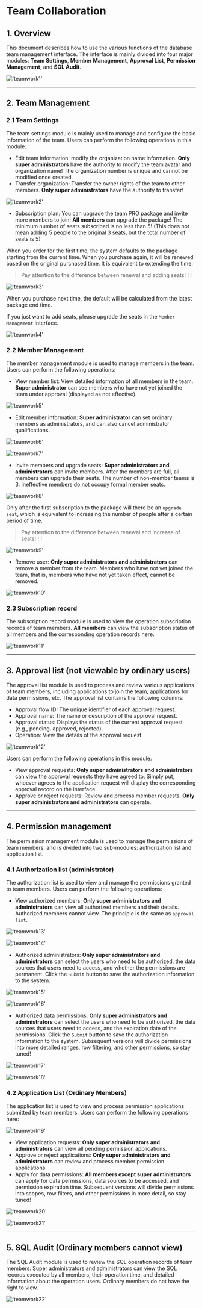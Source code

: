 # Team Collaboration
## 1. Overview
This document describes how to use the various functions of the database team management interface. The interface is mainly divided into four major modules: **Team Settings**, **Member Management**, **Approval List**, **Permission Management**, and **SQL Audit**.

!['teamwork1'](/image/teamwork/teamwork1.png)

---

## 2. Team Management
### 2.1 Team Settings
The team settings module is mainly used to manage and configure the basic information of the team. Users can perform the following operations in this module:
- Edit team information: modify the organization name information. **Only super administrators** have the authority to modify the team avatar and organization name! The organization number is unique and cannot be modified once created.
- Transfer organization: Transfer the owner rights of the team to other members. **Only super administrators** have the authority to transfer!

!['teamwork2'](/image/teamwork/teamwork2.png)

- Subscription plan: You can upgrade the team PRO package and invite more members to join! **All members** can upgrade the package! The minimum number of seats subscribed is no less than 5! (This does not mean adding 5 people to the original 3 seats, but the total number of seats is 5)

When you order for the first time, the system defaults to the package starting from the current time. When you purchase again, it will be renewed based on the original purchased time. It is equivalent to extending the time.

> Pay attention to the difference between renewal and adding seats! ! !

!['teamwork3'](/image/teamwork/teamwork3.png)

When you purchase next time, the default will be calculated from the latest package end time.

If you just want to add seats, please upgrade the seats in the `Member Management` interface.

!['teamwork4'](/image/teamwork/teamwork4.png)

### 2.2 Member Management
The member management module is used to manage members in the team. Users can perform the following operations:

- View member list: View detailed information of all members in the team. **Super administrator** can see members who have not yet joined the team under approval (displayed as not effective).

!['teamwork5'](/image/teamwork/teamwork5.png)

- Edit member information: **Super administrator** can set ordinary members as administrators, and can also cancel administrator qualifications.

!['teamwork6'](/image/teamwork/teamwork6.png)

!['teamwork7'](/image/teamwork/teamwork7.png)

- Invite members and upgrade seats: **Super administrators and administrators** can invite members. After the members are full, all members can upgrade their seats. The number of non-member teams is 3. Ineffective members do not occupy formal member seats.

!['teamwork8'](/image/teamwork/teamwork8.png)

Only after the first subscription to the package will there be an `upgrade seat`, which is equivalent to increasing the number of people after a certain period of time.

> Pay attention to the difference between renewal and increase of seats! ! !

!['teamwork9'](/image/teamwork/teamwork9.png)

- Remove user: **Only super administrators and administrators** can remove a member from the team. Members who have not yet joined the team, that is, members who have not yet taken effect, cannot be removed.

!['teamwork10'](/image/teamwork/teamwork10.png)

### 2.3 Subscription record
The subscription record module is used to view the operation subscription records of team members. **All members** can view the subscription status of all members and the corresponding operation records here.

!['teamwork11'](/image/teamwork/teamwork11.png)

---

## 3. Approval list (not viewable by ordinary users)
The approval list module is used to process and review various applications of team members, including applications to join the team, applications for data permissions, etc. The approval list contains the following columns:
- Approval flow ID: The unique identifier of each approval request.
- Approval name: The name or description of the approval request.
- Approval status: Displays the status of the current approval request (e.g., pending, approved, rejected).
- Operation: View the details of the approval request.

!['teamwork12'](/image/teamwork/teamwork12.png)

Users can perform the following operations in this module:
- View approval requests: **Only super administrators and administrators** can view the approval requests they have agreed to. Simply put, whoever agrees to the application request will display the corresponding approval record on the interface.
- Approve or reject requests: Review and process member requests. **Only super administrators and administrators** can operate.

---

## 4. Permission management
The permission management module is used to manage the permissions of team members, and is divided into two sub-modules: authorization list and application list.
### 4.1 Authorization list (administrator)
The authorization list is used to view and manage the permissions granted to team members. Users can perform the following operations:
- View authorized members: **Only super administrators and administrators** can view all authorized members and their details. Authorized members cannot view. The principle is the same as `approval list`.

!['teamwork13'](/image/teamwork/teamwork13.png)

!['teamwork14'](/image/teamwork/teamwork14.png)

- Authorized administrators: **Only super administrators and administrators** can select the users who need to be authorized, the data sources that users need to access, and whether the permissions are permanent. Click the `Submit` button to save the authorization information to the system.

!['teamwork15'](/image/teamwork/teamwork15.png)

!['teamwork16'](/image/teamwork/teamwork16.png)

- Authorized data permissions: **Only super administrators and administrators** can select the users who need to be authorized, the data sources that users need to access, and the expiration date of the permissions. Click the `Submit` button to save the authorization information to the system. Subsequent versions will divide permissions into more detailed ranges, row filtering, and other permissions, so stay tuned!

!['teamwork17'](/image/teamwork/teamwork17.png)

!['teamwork18'](/image/teamwork/teamwork18.png)

### 4.2 Application List (Ordinary Members)
The application list is used to view and process permission applications submitted by team members. Users can perform the following operations here:

!['teamwork19'](/image/teamwork/teamwork19.png)

- View application requests: **Only super administrators and administrators** can view all pending permission applications.
- Approve or reject applications: **Only super administrators and administrators** can review and process member permission applications.
- Apply for data permissions: **All members except super administrators** can apply for data permissions, data sources to be accessed, and permission expiration time. Subsequent versions will divide permissions into scopes, row filters, and other permissions in more detail, so stay tuned!

!['teamwork20'](/image/teamwork/teamwork20.png)

!['teamwork21'](/image/teamwork/teamwork21.png)

---

## 5. SQL Audit (Ordinary members cannot view)
The SQL Audit module is used to review the SQL operation records of team members. Super administrators and administrators can view the SQL records executed by all members, their operation time, and detailed information about the operation users. Ordinary members do not have the right to view.

!['teamwork22'](/image/teamwork/teamwork22.png)